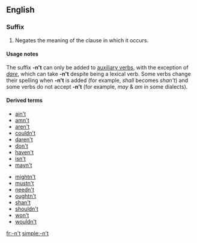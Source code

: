 {{also|not}}
==English==

===Suffix===
{{infl|en|suffix|head=[[n't|n’t]]}}

# Negates the meaning of the clause in which it occurs.

====Usage notes====
The suffix '''-n't''' can only be added to [[auxiliary verb]]s, with the exception of ''[[dare]]'', which can take '''-n't''' despite being a lexical verb. Some verbs change their spelling when '''-n't''' is added (for example, ''shall'' becomes ''shan't'') and some verbs do not accept '''-n't''' (for example, ''may'' & ''am'' in some dialects).

====Derived terms====
{{rel-top|Derived terms}}
* [[ain't]]
* [[amn't]]
* [[aren't]]
* [[couldn't]]
* [[daren't]]
* [[don't]]
* [[haven't]]
* [[isn't]]
* [[mayn't]]
{{rel-mid}}
* [[mightn't]]
* [[mustn't]]
* [[needn't]]
* [[oughtn't]]
* [[shan't]]
* [[shouldn't]]
* [[won't]]
* [[wouldn't]]
{{rel-bottom}}

[[fr:-n't]]
[[simple:-n't]]
